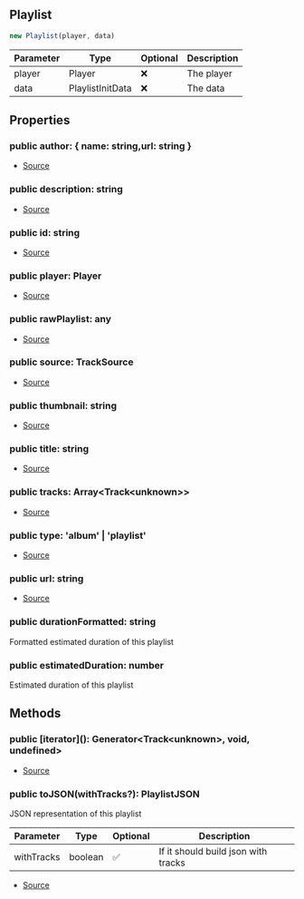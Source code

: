 ## Playlist


```typescript
new Playlist(player, data)
```
| Parameter | Type | Optional | Description |
| ----------- | ----------- | ----------- | ----------- |
| player | Player | ❌ | The player |
| data | PlaylistInitData | ❌ | The data |


## Properties
### public author: \{ name: string,url: string }
- [Source](https://github.com/Androz2091/discord-player/blob/cd5cf97/packages/discord-player/src/fabric/Playlist.ts#L14)
### public description: string
- [Source](https://github.com/Androz2091/discord-player/blob/cd5cf97/packages/discord-player/src/fabric/Playlist.ts#L10)
### public id: string
- [Source](https://github.com/Androz2091/discord-player/blob/cd5cf97/packages/discord-player/src/fabric/Playlist.ts#L18)
### public player: Player
- [Source](https://github.com/Androz2091/discord-player/blob/cd5cf97/packages/discord-player/src/fabric/Playlist.ts#L7)
### public rawPlaylist: any
- [Source](https://github.com/Androz2091/discord-player/blob/cd5cf97/packages/discord-player/src/fabric/Playlist.ts#L20)
### public source: TrackSource
- [Source](https://github.com/Androz2091/discord-player/blob/cd5cf97/packages/discord-player/src/fabric/Playlist.ts#L13)
### public thumbnail: string
- [Source](https://github.com/Androz2091/discord-player/blob/cd5cf97/packages/discord-player/src/fabric/Playlist.ts#L11)
### public title: string
- [Source](https://github.com/Androz2091/discord-player/blob/cd5cf97/packages/discord-player/src/fabric/Playlist.ts#L9)
### public tracks: Array\<Track\<unknown>>
- [Source](https://github.com/Androz2091/discord-player/blob/cd5cf97/packages/discord-player/src/fabric/Playlist.ts#L8)
### public type: 'album' \| 'playlist'
- [Source](https://github.com/Androz2091/discord-player/blob/cd5cf97/packages/discord-player/src/fabric/Playlist.ts#L12)
### public url: string
- [Source](https://github.com/Androz2091/discord-player/blob/cd5cf97/packages/discord-player/src/fabric/Playlist.ts#L19)
### public durationFormatted: string
Formatted estimated duration of this playlist
### public estimatedDuration: number
Estimated duration of this playlist

## Methods
### public \[iterator](): Generator\<Track\<unknown>, void, undefined>
- [Source](https://github.com/Androz2091/discord-player/blob/cd5cf97/packages/discord-player/src/fabric/Playlist.ts#L111)
### public toJSON(withTracks?): PlaylistJSON
JSON representation of this playlist



| Parameter | Type | Optional | Description |
| ----------- | ----------- | ----------- | ----------- |
| withTracks | boolean | ✅ | If it should build json with tracks |


- [Source](https://github.com/Androz2091/discord-player/blob/cd5cf97/packages/discord-player/src/fabric/Playlist.ts#L134)